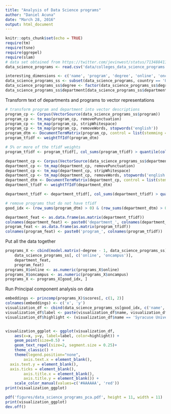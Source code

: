```yaml
---
title: "Analysis of Data Science programs"
author: "Daniel Acuna"
date: "March 28, 2016"
output: html_document
---
```


```r
knitr::opts_chunk$set(echo = TRUE)
require(tm)
require(tsne)
require(ggrepel)
require(slam)
# data set obtained from https://twitter.com/jevinwest/status/713488411819028480
data_science_programs <- read.csv('data/colleges_data_science_programs.csv')
```

```r
interesting_dimensions <- c('name', 'program', 'degree', 'online', 'oncampus', 'department')
data_science_programs_ss <- subset(data_science_programs, country == 'US')[, interesting_dimensions]
data_science_programs_ss$degree <- factor(data_science_programs_ss$degree, c('Certificate', 'Bachelors', 'Masters', 'Doctorate'))
data_science_programs_ss$department[data_science_programs_ss$department == 'none'] <- ''
```


Transform text of departments and programs to vector representations
```r
# transform program and department into vector descriptions
program_cp <- Corpus(VectorSource(data_science_programs_ss$program))
program_cp <- tm_map(program_cp, removePunctuation)
program_cp <- tm_map(program_cp, stripWhitespace)
program_cp <- tm_map(program_cp, removeWords, stopwords('english'))
program_dtm <- DocumentTermMatrix(program_cp, control = list(stemming = TRUE, stopwords = TRUE, minWordLength = 3))
program_tfidf <- weightTfIdf(program_dtm)

# 5% or more of the tfidf weights
program_tfidf <- program_tfidf[, col_sums(program_tfidf) > quantile(col_sums(program_tfidf), 0.5)]

department_cp <- Corpus(VectorSource(data_science_programs_ss$department))
department_cp <- tm_map(department_cp, removePunctuation)
department_cp <- tm_map(department_cp, stripWhitespace)
department_cp <- tm_map(department_cp, removeWords, stopwords('english'))
department_dtm <- DocumentTermMatrix(department_cp, control = list(stemming = TRUE, stopwords = TRUE, minWordLength = 3))
department_tfidf <- weightTfIdf(department_dtm)

department_tfidf <- department_tfidf[, col_sums(department_tfidf) > quantile(col_sums(department_tfidf), 0.5)]

# remove programs that do not have tfidf
good_idx <- (row_sums(program_dtm) > 0) & (row_sums(department_dtm) > 0) & (row_sums(program_tfidf) > 0) & (row_sums(department_tfidf) > 0)

department_feat <- as.data.frame(as.matrix(department_tfidf))
colnames(department_feat) <- paste0('department_', colnames(department_tfidf))
program_feat <- as.data.frame(as.matrix(program_tfidf))
colnames(program_feat) <- paste0('program_', colnames(program_tfidf))
```

Put all the data together
```r

programs_X <- cbind(model.matrix(~degree - 1, data_science_programs_ss), 
	data_science_programs_ss[, c('online', 'oncampus')], 
	department_feat, 
	program_feat)
programs_X$online <- as.numeric(programs_X$online)
programs_X$oncampus <- as.numeric(programs_X$oncampus)
programs_X <- programs_X[good_idx, ]

```
Run Principal component analysis on data
```r

embeddings <- princomp(programs_X)$scores[, c(1, 2)]
colnames(embeddings) <- c('x', 'y')
visualization_df <- cbind(data_science_programs_ss[good_idx, c('name', 'program')], embeddings)
visualization_df$label <- paste(visualization_df$name, visualization_df$program, sep = '--')
visualization_df$highlight <- (visualization_df$name == 'Syracuse University')


visualization_ggplot <- ggplot(visualization_df, 
	aes(x=x, y=y, label=label, color=highlight)) + 
	geom_point(size=0.5) + 
	geom_text_repel(size=2, segment.size = 0.25)+
	theme_classic() +
	theme(legend.position="none",
		axis.text.x = element_blank(),
  axis.text.y = element_blank(),
  axis.ticks = element_blank(),
		axis.title.x = element_blank(),
		axis.title.y = element_blank()) +
	scale_color_manual(values=c('#AAAAAA', 'red'))
print(visualization_ggplot)

pdf('figures/data_science_programs_pca.pdf', height = 11, width = 11)
print(visualization_ggplot)
dev.off()
```